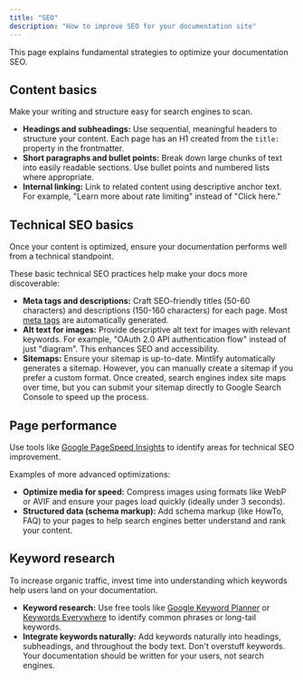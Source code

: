 ```yaml
---
title: "SEO"
description: "How to improve SEO for your documentation site"
---
```


<Tip>
This page explains fundamental strategies to optimize your documentation SEO.
</Tip>

## Content basics

Make your writing and structure easy for search engines to scan.

- **Headings and subheadings:** Use sequential, meaningful headers to structure your content. Each page has an H1 created from the `title:` property in the frontmatter.
- **Short paragraphs and bullet points:** Break down large chunks of text into easily readable sections. Use bullet points and numbered lists where appropriate.
- **Internal linking:** Link to related content using descriptive anchor text. For example, "Learn more about rate limiting" instead of "Click here."

## Technical SEO basics

Once your content is optimized, ensure your documentation performs well from a technical standpoint. 

These basic technical SEO practices help make your docs more discoverable:

- **Meta tags and descriptions:** Craft SEO-friendly titles (50-60 characters) and descriptions (150-160 characters) for each page. Most [meta tags](/optimize/seo) are automatically generated.
- **Alt text for images:** Provide descriptive alt text for images with relevant keywords. For example, "OAuth 2.0 API authentication flow" instead of just "diagram". This enhances SEO and accessibility.
- **Sitemaps:** Ensure your sitemap is up-to-date. Mintlify automatically generates a sitemap. However, you can manually create a sitemap if you prefer a custom format. Once created, search engines index site maps over time, but you can submit your sitemap directly to Google Search Console to speed up the process.

## Page performance

Use tools like [Google PageSpeed Insights](https://pagespeed.web.dev) to identify areas for technical SEO improvement.

Examples of more advanced optimizations: 

- **Optimize media for speed:** Compress images using formats like WebP or AVIF and ensure your pages load quickly (ideally under 3 seconds).
- **Structured data (schema markup):** Add schema markup (like HowTo, FAQ) to your pages to help search engines better understand and rank your content.

## Keyword research

To increase organic traffic, invest time into understanding which keywords help users land on your documentation.

- **Keyword research:** Use free tools like [Google Keyword Planner](https://ads.google.com/intl/en_us/home/tools/keyword-planner/) or [Keywords Everywhere](https://keywordseverywhere.com) to identify common phrases or long-tail keywords.
- **Integrate keywords naturally:** Add keywords naturally into headings, subheadings, and throughout the body text. Don't overstuff keywords. Your documentation should be written for your users, not search engines.
